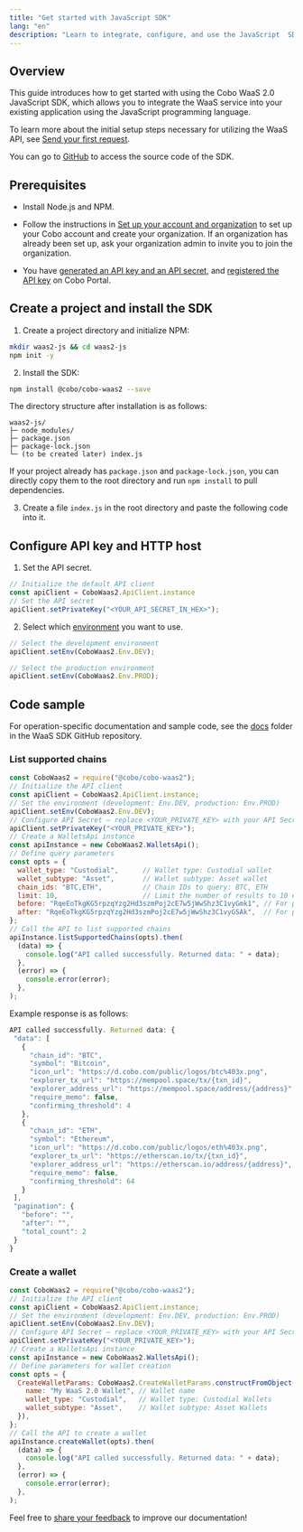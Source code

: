 ```yaml
---
title: "Get started with JavaScript SDK"
lang: "en"
description: "Learn to integrate, configure, and use the JavaScript  SDK with code samples for seamless app development."
---
```


## Overview

This guide introduces how to get started with using the Cobo WaaS 2.0 JavaScript SDK, which allows you to integrate the WaaS service into your existing application using the JavaScript programming language.

To learn more about the initial setup steps necessary for utilizing the WaaS API, see [Send your first request](/v2/guides/get-started/get-started-with-waas).

You can go to [GitHub](https://github.com/CoboGlobal/cobo-waas2-js-sdk/) to access the source code of the SDK.

## Prerequisites

- Install Node.js and NPM.

- Follow the instructions in [Set up your account and organization](https://manuals.cobo.com/en/portal/quick-start-guide) to set up your Cobo account and create your organization. If an organization has already been set up, ask your organization admin to invite you to join the organization.
- You have [generated an API key and an API secret](/v2/guides/overview/cobo-auth#generate-an-api-key-and-an-api-secret), and [registered the API key](https://manuals.cobo.com/en/portal/developer-console/create-api-key) on Cobo Portal.

## Create a project and install the SDK 

1. Create a project directory and initialize NPM:

```bash
mkdir waas2-js && cd waas2-js
npm init -y
```

2. Install the SDK:

```bash
npm install @cobo/cobo-waas2 --save
```

The directory structure after installation is as follows:

```pgsql
waas2-js/
├─ node_modules/
├─ package.json
├─ package-lock.json
└─ (to be created later) index.js
```
<Tip> If your project already has <code>package.json</code> and <code>package-lock.json</code>, you can directly copy them to the root directory and run <code>npm install</code> to pull dependencies.</Tip>

3. Create a file <code>index.js</code> in the root directory and paste the following code into it.

## Configure API key and HTTP host

1. Set the API secret.

```javascript
// Initialize the default API client
const apiClient = CoboWaas2.ApiClient.instance
// Set the API secret
apiClient.setPrivateKey("<YOUR_API_SECRET_IN_HEX>");
```

2. Select which [environment](/v2/guides/overview/environments) you want to use.

```javascript
// Select the development environment
apiClient.setEnv(CoboWaas2.Env.DEV);

// Select the production environment
apiClient.setEnv(CoboWaas2.Env.PROD);
```

## Code sample

For operation-specific documentation and sample code, see the [docs](https://github.com/CoboGlobal/cobo-waas2-js-sdk/tree/master/docs) folder in the WaaS SDK GitHub repository.

### List supported chains

```javascript
const CoboWaas2 = require("@cobo/cobo-waas2");
// Initialize the API client
const apiClient = CoboWaas2.ApiClient.instance;
// Set the environment (development: Env.DEV, production: Env.PROD)
apiClient.setEnv(CoboWaas2.Env.DEV);
// Configure API Secret – replace <YOUR_PRIVATE_KEY> with your API Secret
apiClient.setPrivateKey("<YOUR_PRIVATE_KEY>");
// Create a WalletsApi instance
const apiInstance = new CoboWaas2.WalletsApi();
// Define query parameters
const opts = {
  wallet_type: "Custodial",      // Wallet type: Custodial wallet
  wallet_subtype: "Asset",       // Wallet subtype: Asset wallet
  chain_ids: "BTC,ETH",          // Chain IDs to query: BTC, ETH
  limit: 10,                     // Limit the number of results to 10 entries
  before: "RqeEoTkgKG5rpzqYzg2Hd3szmPoj2cE7w5jWwShz3C1vyGmk1", // For pagination, optional
  after: "RqeEoTkgKG5rpzqYzg2Hd3szmPoj2cE7w5jWwShz3C1vyGSAk",  // For pagination, optional
};
// Call the API to list supported chains
apiInstance.listSupportedChains(opts).then(
  (data) => {
    console.log("API called successfully. Returned data: " + data);
  },
  (error) => {
    console.error(error);
  },
);
```

Example response is as follows:

```javascript
API called successfully. Returned data: {
 "data": [
   {
     "chain_id": "BTC",
     "symbol": "Bitcoin",
     "icon_url": "https://d.cobo.com/public/logos/btc%403x.png",
     "explorer_tx_url": "https://mempool.space/tx/{txn_id}",
     "explorer_address_url": "https://mempool.space/address/{address}",
     "require_memo": false,
     "confirming_threshold": 4
   },
   {
     "chain_id": "ETH",
     "symbol": "Ethereum",
     "icon_url": "https://d.cobo.com/public/logos/eth%403x.png",
     "explorer_tx_url": "https://etherscan.io/tx/{txn_id}",
     "explorer_address_url": "https://etherscan.io/address/{address}",
     "require_memo": false,
     "confirming_threshold": 64
   }
 ],
 "pagination": {
   "before": "",
   "after": "",
   "total_count": 2
 }
}
```

### Create a wallet

```javascript
const CoboWaas2 = require("@cobo/cobo-waas2");
// Initialize the API client
const apiClient = CoboWaas2.ApiClient.instance;
// Set the environment (development: Env.DEV, production: Env.PROD)
apiClient.setEnv(CoboWaas2.Env.DEV);
// Configure API Secret – replace <YOUR_PRIVATE_KEY> with your API Secret
apiClient.setPrivateKey("<YOUR_PRIVATE_KEY>");
// Create a WalletsApi instance
const apiInstance = new CoboWaas2.WalletsApi();
// Define parameters for wallet creation
const opts = {
  CreateWalletParams: CoboWaas2.CreateWalletParams.constructFromObject({
    name: "My WaaS 2.0 Wallet", // Wallet name
    wallet_type: "Custodial",   // Wallet type: Custodial Wallets
    wallet_subtype: "Asset",    // Wallet subtype: Asset Wallets
  }),
};
// Call the API to create a wallet
apiInstance.createWallet(opts).then(
  (data) => {
    console.log("API called successfully. Returned data: " + data);
  },
  (error) => {
    console.error(error);
  },
);
```


<Tip>Feel free to [share your feedback](https://forms.zohopublic.com/cobo/form/DocumentFeedbackForm/formperma/QvLOhxJv1_JMsJ-1dleZ8Itb_7rzN-LtgvsDdxosoVI) to improve our documentation!</Tip>